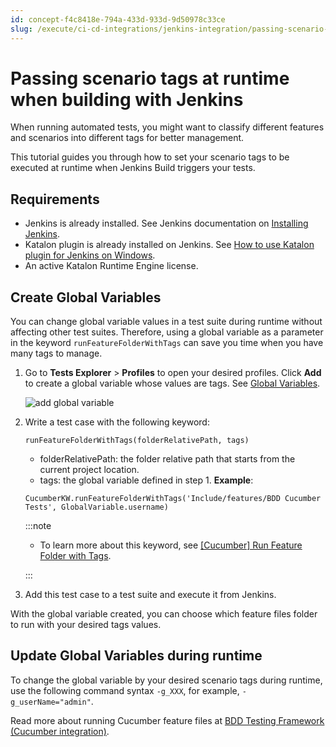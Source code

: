 ```yaml
---
id: concept-f4c8418e-794a-433d-933d-9d50978c33ce
slug: /execute/ci-cd-integrations/jenkins-integration/passing-scenario-tags-at-runtime-when-building-with-jenkins
---
```


# Passing scenario tags at runtime when building with Jenkins

When running automated tests, you might want to classify different features and scenarios into different tags for better management.

This tutorial guides you through how to set your scenario tags to be executed at runtime when Jenkins Build triggers your tests.

## Requirements

-   Jenkins is already installed. See Jenkins documentation on [Installing Jenkins](https://www.jenkins.io/doc/book/installing/).
-   Katalon plugin is already installed on Jenkins. See [How to use Katalon plugin for Jenkins on Windows](/execute/ci-cd-integrations/jenkins-integration/use-katalon-plugins-for-jenkins-integration/use-katalon-plugins-for-jenkins-integration-on-windows-macos#).
-   An active Katalon Runtime Engine license.

## Create Global Variables

You can change global variable values in a test suite during runtime without affecting other test suites. Therefore, using a global variable as a parameter in the keyword <code>runFeatureFolderWithTags</code> can save you time when you have many tags to manage.

1.  Go to **Tests Explorer** &gt; **Profiles** to open your desired profiles. Click **Add** to create a global variable whose values are tags. See [Global Variables](/create-tests/data-driven-testing/global-variables).

    <img src="https://github.com/katalon-studio/docs-images/raw/master/katalon-studio/docs/jenkins-tag-runtime/globalvariable-tags.png" width={600} alt="add global variable" />

2.  Write a test case with the following keyword:

    ```
    runFeatureFolderWithTags(folderRelativePath, tags)
    ```

    -   folderRelativePath: the folder relative path that starts from the current project location.
    -   tags: the global variable defined in step 1.
    **Example**:

    ```
    CucumberKW.runFeatureFolderWithTags('Include/features/BDD Cucumber Tests', GlobalVariable.username)
    
    ```

    
    :::note

    -   To learn more about this keyword, see [\[Cucumber\] Run Feature Folder with Tags](/create-tests/keywords/keyword-description-in-katalon-studio/cucumber-keywords/cucumber-run-feature-folder-with-tags).

    :::

3.  Add this test case to a test suite and execute it from Jenkins.


With the global variable created, you can choose which feature files folder to run with your desired tags values.

## Update Global Variables during runtime

To change the global variable by your desired scenario tags during runtime, use the following command syntax <code>-g&#95;XXX</code>, for example, <code>-g&#95;userName="admin"</code>.

Read more about running Cucumber feature files at [BDD Testing Framework \(Cucumber integration\)](/integrations/supported-integrations/integrate-katalon-studio-with-other-katalon-platform-tools#).